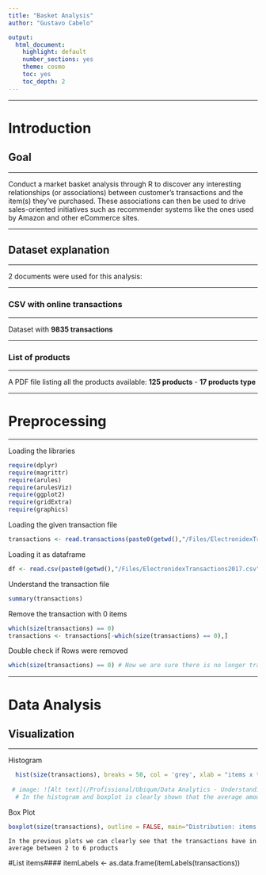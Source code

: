 ```yaml
---
title: "Basket Analysis"
author: "Gustavo Cabelo"

output: 
  html_document:
    highlight: default
    number_sections: yes
    theme: cosmo
    toc: yes
    toc_depth: 2
---
```


******
# Introduction
## Goal
******

Conduct a market basket analysis through R to discover any interesting relationships (or associations) between customer’s transactions and the item(s) they’ve purchased. These associations can then be used to drive sales-oriented initiatives such as recommender systems like the ones used by Amazon and other eCommerce sites.

******
## Dataset explanation
******

2 documents were used for this analysis:

******
### CSV with online transactions
******
Dataset with **9835 transactions**

******    
### List of products
******
A PDF file listing all the products available:
**125 products** -
**17 products type**

******
# Preprocessing
******

Loading the libraries

```r
require(dplyr)
require(magrittr)
require(arules)
require(arulesViz)
require(ggplot2)
require(gridExtra)
require(graphics)
```

Loading the given transaction file 

```r
transactions <- read.transactions(paste0(getwd(),"/Files/ElectronidexTransactions2017.csv"), format = c("basket","single"), sep = ",", rm.duplicates = F)


```

Loading it as dataframe 

```r
df <- read.csv(paste0(getwd(),"/Files/ElectronidexTransactions2017.csv"), header = F)


```

Understand the transaction file

```r

summary(transactions)

```

Remove the transaction with 0 items

```r
which(size(transactions) == 0)
transactions <- transactions[-which(size(transactions) == 0),]

```

Double check if Rows were removed

```r

which(size(transactions) == 0) # Now we are sure there is no longer transactions with items <=0

```

******
# Data Analysis
## Visualization
******

<!-- Create Vector of transactional data -->

<!-- ```{r,eval=TRUE,echo=TRUE} -->
<!-- transview <- c(size(transactions)) #This is needed for visualization purposes -->

<!-- ``` -->


Histogram
```r
  hist(size(transactions), breaks = 50, col = 'grey', xlab = "items x transactions", main = "Histogram")
  
 # image: ![Alt text](/Profissional/Ubiqum/Data Analytics - Understanding customers/Programa 2017.02/Course 2 - Predicting Profitability and Customer Preferences 2017/Task 3 - Multiple Regression in R/Git-repository/basket-analysis_files/figure-html/Histogram.png)
  # In the histogram and boxplot is clearly shown that the average amount of items per transaction goes from 2 to 6.

```

Box Plot
```r
boxplot(size(transactions), outline = FALSE, main="Distribution: items x transactions", ylab="Number of items")

```

    In the previous plots we can clearly see that the transactions have in average between 2 to 6 products 
    
#List items####
itemLabels <- as.data.frame(itemLabels(transactions))